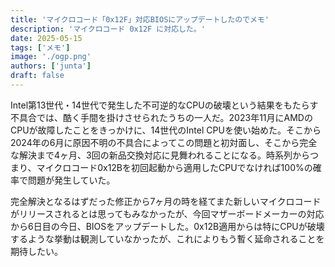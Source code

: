 ```yaml
---
title: 'マイクロコード「0x12F」対応BIOSにアップデートしたのでメモ'
description: 'マイクロコード 0x12F に対応した。'
date: 2025-05-15
tags: ['メモ']
image: './ogp.png'
authors: ['junta']
draft: false
---
```


Intel第13世代・14世代で発生した不可逆的なCPUの破壊という結果をもたらす不具合では、酷く手間を掛けさせられたうちの一人だ。2023年11月にAMDのCPUが故障したことをきっかけに、14世代のIntel CPUを使い始めた。そこから2024年の6月に原因不明の不具合によってこの問題と初対面し、そこから完全な解決まで4ヶ月、3回の新品交換対応に見舞われることになる。時系列からつまり、マイクロコード0x12Bを初回起動から適用したCPUでなければ100%の確率で問題が発生していた。

完全解決となるはずだった修正から7ヶ月の時を経てまた新しいマイクロコードがリリースされるとは思ってもみなかったが、今回マザーボードメーカーの対応から6日目の今日、BIOSをアップデートした。0x12B適用からは特にCPUが破壊するような挙動は観測していなかったが、これによりもう暫く延命されることを期待したい。
